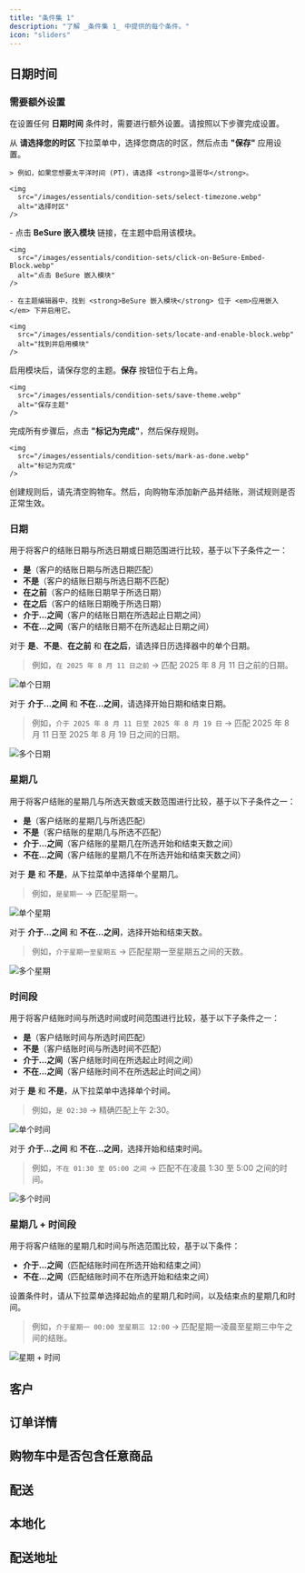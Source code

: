 ```yaml
---
title: "条件集 1"
description: "了解 _条件集 1_ 中提供的每个条件。"
icon: "sliders"
---
```



<Always />

<PreviousAllConditionsInvalid />

## 日期时间

### 需要额外设置

在设置任何 **日期时间** 条件时，需要进行额外设置。请按照以下步骤完成设置。

<Steps>
  <Step title="选择您的时区">
    从 <strong>请选择您的时区</strong> 下拉菜单中，选择您商店的时区，然后点击 <strong>"保存"</strong> 应用设置。
    
    > 例如，如果您想要太平洋时间 (PT)，请选择 <strong>温哥华</strong>。

    <img
      src="/images/essentials/condition-sets/select-timezone.webp"
      alt="选择时区"
    />
  </Step>

  <Step title="在主题中启用 BeSure 嵌入模块">
    - 点击 <strong>BeSure 嵌入模块</strong> 链接，在主题中启用该模块。
    
    <img
      src="/images/essentials/condition-sets/click-on-BeSure-Embed-Block.webp"
      alt="点击 BeSure 嵌入模块"
    />

    - 在主题编辑器中，找到 <strong>BeSure 嵌入模块</strong> 位于 <em>应用嵌入</em> 下并启用它。
    
    <img
      src="/images/essentials/condition-sets/locate-and-enable-block.webp"
      alt="找到并启用模块"
    />
  </Step>

  <Step title="保存主题">
    启用模块后，请保存您的主题。<strong>保存</strong> 按钮位于右上角。
    
    <img
      src="/images/essentials/condition-sets/save-theme.webp"
      alt="保存主题"
    />
  </Step>

  <Step title="标记为完成（可选）">
    完成所有步骤后，点击 <strong>"标记为完成"</strong>，然后保存规则。
    
    <img
      src="/images/essentials/condition-sets/mark-as-done.webp"
      alt="标记为完成"
    />
  </Step>

  <Step title="测试规则">
    创建规则后，请先清空购物车。然后，向购物车添加新产品并结账，测试规则是否正常生效。
  </Step>
</Steps>

### 日期

用于将客户的结账日期与所选日期或日期范围进行比较，基于以下子条件之一：

- **是**（客户的结账日期与所选日期匹配）
- **不是**（客户的结账日期与所选日期不匹配）
- **在之前**（客户的结账日期早于所选日期）
- **在之后**（客户的结账日期晚于所选日期）
- **介于…之间**（客户的结账日期在所选起止日期之间）
- **不在…之间**（客户的结账日期不在所选起止日期之间）

对于 **是**、**不是**、**在之前** 和 **在之后**，请选择日历选择器中的单个日期。

> 例如，`在 2025 年 8 月 11 日之前` → 匹配 2025 年 8 月 11 日之前的日期。

<img
  src="/images/essentials/condition-sets/single-date.webp"
  alt="单个日期"
/>

对于 **介于…之间** 和 **不在…之间**，请选择开始日期和结束日期。

> 例如，`介于 2025 年 8 月 11 日至 2025 年 8 月 19 日` → 匹配 2025 年 8 月 11 日至 2025 年 8 月 19 日之间的日期。

<img
  src="/images/essentials/condition-sets/multiple-dates.webp"
  alt="多个日期"
/>

### 星期几

用于将客户结账的星期几与所选天数或天数范围进行比较，基于以下子条件之一：

- **是**（客户结账的星期几与所选匹配）
- **不是**（客户结账的星期几与所选不匹配）
- **介于…之间**（客户结账的星期几在所选开始和结束天数之间）
- **不在…之间**（客户结账的星期几不在所选开始和结束天数之间）

对于 **是** 和 **不是**，从下拉菜单中选择单个星期几。

> 例如，`是星期一` → 匹配星期一。

<img src="/images/essentials/condition-sets/single-day.webp" alt="单个星期" />

对于 **介于…之间** 和 **不在…之间**，选择开始和结束天数。

> 例如，`介于星期一至星期五` → 匹配星期一至星期五之间的天数。

<img
  src="/images/essentials/condition-sets/multiple-days.webp"
  alt="多个星期"
/>

### 时间段

用于将客户结账时间与所选时间或时间范围进行比较，基于以下子条件之一：

- **是**（客户结账时间与所选时间匹配）
- **不是**（客户结账时间与所选时间不匹配）
- **介于…之间**（客户结账时间在所选起止时间之间）
- **不在…之间**（客户结账时间不在所选起止时间之间）

对于 **是** 和 **不是**，从下拉菜单中选择单个时间。

> 例如，`是 02:30` → 精确匹配上午 2:30。

<img
  src="/images/essentials/condition-sets/single-time.webp"
  alt="单个时间"
/>

对于 **介于…之间** 和 **不在…之间**，选择开始和结束时间。

> 例如，`不在 01:30 至 05:00 之间` → 匹配不在凌晨 1:30 至 5:00 之间的时间。

<img
  src="/images/essentials/condition-sets/multiple-times.webp"
  alt="多个时间"
/>

### 星期几 + 时间段

用于将客户结账的星期几和时间与所选范围比较，基于以下条件：

- **介于…之间**（匹配结账时间在所选开始和结束之间）
- **不在…之间**（匹配结账时间不在所选开始和结束之间）

设置条件时，请从下拉菜单选择起始点的星期几和时间，以及结束点的星期几和时间。

> 例如，`介于星期一 00:00 至星期三 12:00` → 匹配星期一凌晨至星期三中午之间的结账。

<img
  src="/images/essentials/condition-sets/range-day-and-time.webp"
  alt="星期 + 时间"
/>

## 客户

<NewCustomer />
<RepeatCustomer />
<CustomerTotalPreviousSpent />
<EmailAddress />
<CustomerTags />

## 订单详情

<OrderTotalAmount />
<OrderSubtotalAmount />

## 购物车中是否包含任意商品
<SKU />
<ProductTags />
<Collections />

## 配送

<ShippingMethodsAvailable />
<SelectedShippingTypeShipPickup />

## 本地化
<UserLanguage />

## 配送地址

<ShippingAddressIsEmpty />
<ShippingAddressIsNotEmpty />
<FullNameFirstNameLastName />
<FirstName />
<LastName />
<POBoxAddress />
<NotPOBoxAddress />
<AddressLine1Line2 />
<AddressLine1 />
<AddressLine2 />
<Company />
<PhoneNumber />
<CityArea />
<ProvinceCodeStateCode />
<Country />
<ZipCodePostalCode />
